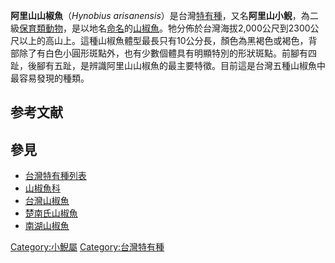 {{noteTA|G1=LS}}
{{Speciesbox
| name = 阿里山山椒魚
| image = 
| image_caption = 阿里山山椒魚
| status = VU| status_system = IUCN3.1
| status_ref = <ref name=IUCN>{{IUCN| id = 59090| taxon = ''Hynobius arisanensis''| assessor1 = Lue Kuangyang|assessor2= Chou Wenhao| assessment_year = 2004| version = 2012.1| accessdate = 27 July  2012}}</ref>
| genus = Hynobius
| species = arisanensis
| authority = Maki, 1922<ref name='id4802'>{{cite web| url =http://www.bioinfo.cn/db05/BjdwSpecies.php?action=view&id=4802| title =阿里山小鲵| work =《中国动物物种编目数据库》| publisher =中国科学院微生物研究所| author =中国科学院动物研究所| accessdate =2009-04-11| deadurl =yes| archiveurl =https://web.archive.org/web/20160305033208/http://www.bioinfo.cn/db05/BjdwSpecies.php?action=view&id=4802| archivedate =2016-03-05}}</ref>
}}
'''阿里山山椒魚'''（''Hynobius arisanensis''）是台灣[[特有種|特有種]]，又名'''阿里山小鲵'''，為二級[[臺灣保育物種列表|保育類動物]]，是以地名[[命名|命名]]的[[山椒魚|山椒魚]]。牠分佈於台灣海拔2,000公尺到2300公尺以上的高山上。這種山椒魚體型最長只有10公分長，顏色為黑褐色或褐色，背部除了有白色小圓形斑點外，也有少數個體具有明顯特別的形狀斑點。前腳有四趾，後腳有五趾，是辨識阿里山山椒魚的最主要特徵。目前這是台灣五種山椒魚中最容易發現的種類。

== 参考文献 ==
{{reflist}}

{{Wikispecies|Hynobius_arisanensis}}
==參見==
*[[台灣特有種列表|台灣特有種列表]]
*[[山椒魚科|山椒魚科]]
*[[台灣山椒魚|台灣山椒魚]]
*[[楚南氏山椒魚|楚南氏山椒魚]] 
*[[南湖山椒魚|南湖山椒魚]]
{{Taxonbar|from=Q956052}}

[[Category:小鯢屬|Category:小鯢屬]]
[[Category:台灣特有種|Category:台灣特有種]]


{{amphibian-stub}}